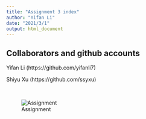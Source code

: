 ```yaml
---
title: "Assignment 3 index"
author: "Yifan Li"
date: "2021/3/1"
output: html_document
---
```


## Collaborators and github accounts


Yifan Li (https://github.com/yifanli7) 

Shiyu Xu (https://github.com/ssyxu)

<br>

![Assignment](https://www.abassignmenthelp.com/img/banner-bg.png)